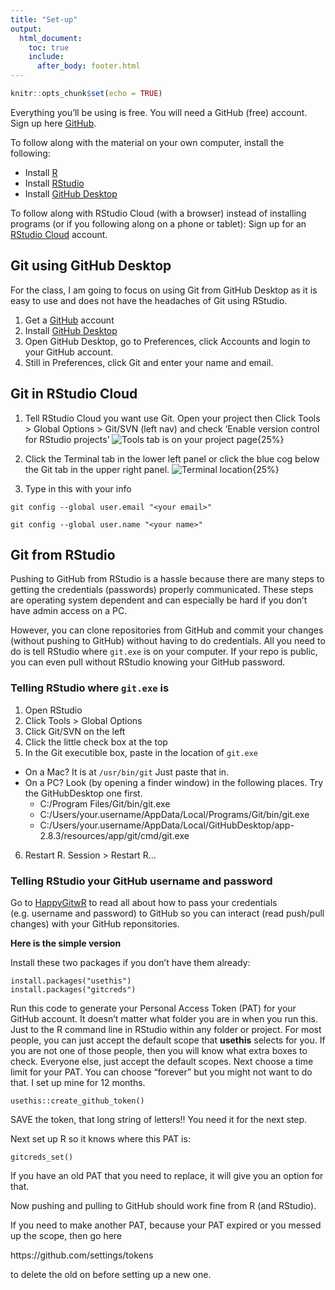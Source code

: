 ```yaml
---
title: "Set-up"
output:
  html_document:
    toc: true
    include:
      after_body: footer.html
---
```


```r
knitr::opts_chunk$set(echo = TRUE)
```

Everything you'll be using is free. You will need a GitHub (free) account. Sign up here [GitHub](https://github.com/).

To follow along with the material on your own computer, install the following:

* Install [R](https://cran.r-project.org/)
* Install [RStudio](https://www.rstudio.com/products/rstudio/download/)
* Install [GitHub Desktop](https://desktop.github.com/)

To follow along with RStudio Cloud (with a browser) instead of installing programs (or if you following along on a phone or tablet): Sign up for an [RStudio Cloud](https://rstudio.cloud/) account.

## Git using GitHub Desktop

For the class, I am going to focus on using Git from GitHub Desktop as it is easy to use and does not have the headaches of Git using RStudio.

1. Get a [GitHub](https://github.com/) account
2. Install [GitHub Desktop](https://desktop.github.com/)
3. Open GitHub Desktop, go to Preferences, click Accounts and login to your GitHub account.
4. Still in Preferences, click Git and enter your name and email.

## Git in RStudio Cloud

1. Tell RStudio Cloud you want use Git. Open your project then Click Tools > Global Options > Git/SVN (left nav) and check 'Enable version control for RStudio projects'
![Tools tab is on your project page](images/RStudio-Cloud-Tools.png){25%}

2. Click the Terminal tab in the lower left panel or click the blue cog below the Git tab in the upper right panel.
![Terminal location](images/RStudio-Cloud-Terminal.png){25%}

3. Type in this with your info
```
git config --global user.email "<your email>"

git config --global user.name "<your name>"
```

## Git from RStudio

Pushing to GitHub from RStudio is a hassle because there are many steps to getting the credentials (passwords) properly communicated. These steps are operating system dependent and can especially be hard if you don't have admin access on a PC.

However, you can clone repositories from GitHub and commit your changes (without pushing to GitHub) without having to do credentials. All you need to do is tell RStudio where  `git.exe` is on your computer. If your repo is public, you can even pull without RStudio knowing your GitHub password.

### Telling RStudio where `git.exe` is

1. Open RStudio
2. Click Tools > Global Options
3. Click Git/SVN on the left
4. Click the little check box at the top
5. In the Git executible box, paste in the location of `git.exe`
* On a Mac? It is at `/usr/bin/git` Just paste that in.
* On a PC? Look (by opening a finder window) in the following places. Try the GitHubDesktop one first.
    * C:/Program Files/Git/bin/git.exe
    * C:/Users/your.username/AppData/Local/Programs/Git/bin/git.exe
    * C:/Users/your.username/AppData/Local/GitHubDesktop/app-2.8.3/resources/app/git/cmd/git.exe
6. Restart R. Session > Restart R...

### Telling RStudio your GitHub username and password

Go to [HappyGitwR](https://happygitwithr.com/credential-caching.html) to read all about how to pass your credentials (e.g. username and password) to GitHub so you can interact (read push/pull changes) with your GitHub reponsitories.

**Here is the simple version**

Install these two packages if you don't have them already:
```
install.packages("usethis")
install.packages("gitcreds")
```

Run this code to generate your Personal Access Token (PAT) for your GitHub account. It doesn't matter what folder you are in when you run this. Just to the R command line in RStudio within any folder or project. For most people, you can just accept the default scope that **usethis** selects for you. If you are not one of those people, then you will know what extra boxes to check. Everyone else, just accept the default scopes. Next choose a time limit for your PAT. You can choose "forever" but you might not want to do that. I set up mine for 12 months.
```
usethis::create_github_token()
```
SAVE the token, that long string of letters!! You need it for the next step.

Next set up R so it knows where this PAT is:
```
gitcreds_set()
```
If you have an old PAT that you need to replace, it will give you an option for that.

Now pushing and pulling to GitHub should work fine from R (and RStudio).

If you need to make another PAT, because your PAT expired or you messed up the scope, then go here

https://github.com/settings/tokens 

to delete the old on before setting up a new one.



<!--

### NWFSC staff

**GitHub** If you are using GitHub in a work capacity, as opposed to purely non-work or school, then the repositories you post should be intended for public use (as opposed to just a personal repo). GitHub is officially allowed for a platform for release of products and provides a nice platform for that. I'll show a few examples. There is paperwork to fill out [info](https://docs.google.com/document/d/1KFajoHazgpm55c1wlGeaaq0gRKVoQviAK0yurOQNr8c/view) and [checklist](https://drive.google.com/file/d/0B6s8nwvlch0hZ0VWR01rVmtuUGs/view). Key point is that GitHub is not NOAA-controlled and sensitive information and data that needs to stay on government computers should not be on GitHub. 

**GitHub internal server** If you want to have repositories for work that is not intended for the public or that involve data, code, or reports that cannot be on a non-NOAA computer, then you can use the NWFSC GitHub server. Contact Marcus Nedelmann at NWFSC to get an account. No paperwork needed.

### Non-NOAA participants or those using GitHub purely for non-NOAA work

If you don't already have an account on GitHub, go to [github.com](https://github.com) and click the "sign up" link near upper right of the page.  It is pretty self-explanatory.  Go ahead and get a **free** account. The free GitHub account allows you to have unlimited public and private repositories. 


## Week 3: Installing packages from GitHub

Windows people: You will need to install [Rtools](https://cran.r-project.org/bin/windows/Rtools/history.html). 

Run this code to confirm that you can install packages from GitHub:

```r
devtools::install_github("RVerse-Tutorials/TestPackage")
```

To install from an internal GitHub server, like the NWFSC GitHub, use this. Note for the NWFSC GitHub, you need to be on the network since this is an internal (not public) server. Again, replace the dummy variables with the real values.

```r
devtools::install_github("<github account>/repo name", host="<url of the server>")
```

## (Optional) Packages with C++ code

We will not be doing this, but often you will want to install packages with C++ code.  To do that, you will need Rtools (Windows) or Xcode (Mac)

* **Rtools** Windows users  [Rtools](https://cran.r-project.org/bin/windows/Rtools/) also so you can build packages with C++ code if needed.  See comments here about changing path. [Rtools](http://stat545.com/packages01_system-prep.html#windows-system-prep)

* **Xcode** Mac users Open terminal and type the following command `xcode-select --install`

-->


